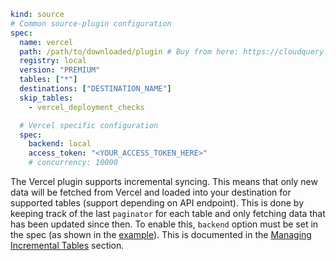 ```yaml copy
kind: source
# Common source-plugin configuration
spec:
  name: vercel
  path: /path/to/downloaded/plugin # Buy from here: https://cloudquery.io/integrations/vercle
  registry: local
  version: "PREMIUM"
  tables: ["*"]
  destinations: ["DESTINATION_NAME"]
  skip_tables:
    - vercel_deployment_checks

  # Vercel specific configuration
  spec:
    backend: local
    access_token: "<YOUR_ACCESS_TOKEN_HERE>"
    # concurrency: 10000
```

The Vercel plugin supports incremental syncing. This means that only new data will be fetched from Vercel and loaded into your destination for supported tables (support depending on API endpoint). This is done by keeping track of the last `paginator` for each table and only fetching data that has been updated since then.
To enable this, `backend` option must be set in the spec (as shown in the [example](/docs/plugins/sources/vercel/configuration#example)). This is documented in the [Managing Incremental Tables](/docs/advanced-topics/managing-incremental-tables) section.
